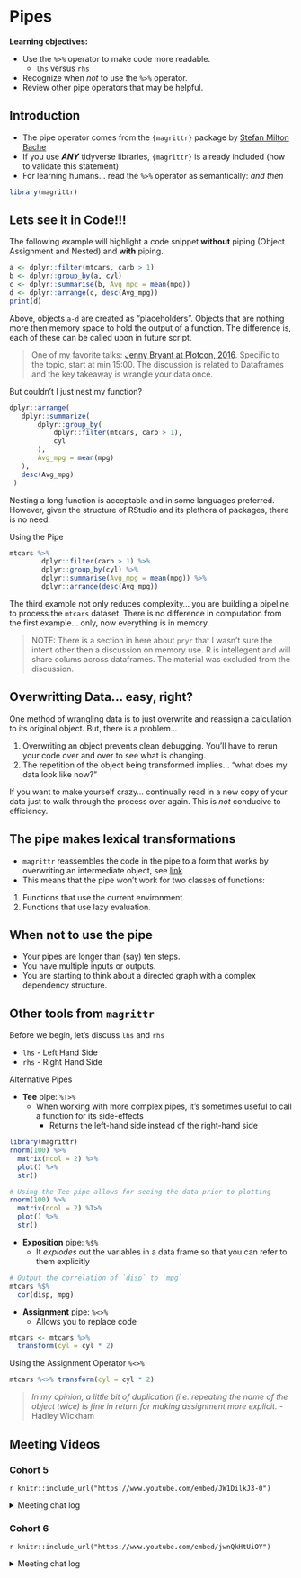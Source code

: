 # Pipes

**Learning objectives:**

- Use the `%>%` operator to make code more readable.
  - `lhs` versus `rhs`
- Recognize when *not* to use the `%>%` operator.
- Review other pipe operators that may be helpful.

## Introduction

- The pipe operator comes from the `{magrittr}` package by [Stefan Milton Bache](https://stefanbache.dk/)
- If you use ***ANY*** tidyverse libraries, `{magrittr}` is already included (how to validate this statement)
- For learning humans... read the `%>%` operator as semantically: *and then*

```r
library(magrittr)
```


## Lets see it in Code!!!

The following example will highlight a code snippet **without** piping (Object Assignment and Nested) and **with** piping.

```r
a <- dplyr::filter(mtcars, carb > 1)
b <- dplyr::group_by(a, cyl)
c <- dplyr::summarise(b, Avg_mpg = mean(mpg))
d <- dplyr::arrange(c, desc(Avg_mpg))
print(d)
```
Above, objects `a-d` are created as "placeholders". Objects that are nothing more then memory space to hold the output of a function. The difference is, each of these can be called upon in future script.

> One of my favorite talks: [Jenny Bryant at Plotcon, 2016](https://youtu.be/4MfUCX_KpdE). Specific to the topic, start at min 15:00. The discussion is related to Dataframes and the key takeaway is wrangle your data once.

But couldn't I just nest my function?
```r
dplyr::arrange(
   dplyr::summarize(
       dplyr::group_by(
           dplyr::filter(mtcars, carb > 1),
           cyl
       ),
       Avg_mpg = mean(mpg)
   ),
   desc(Avg_mpg)
 )
```
Nesting a long function is acceptable and in some languages preferred. However, given the structure of RStudio and its plethora of packages, there is no need.

Using the Pipe
```r
mtcars %>%
        dplyr::filter(carb > 1) %>%
        dplyr::group_by(cyl) %>%
        dplyr::summarise(Avg_mpg = mean(mpg)) %>%
        dplyr::arrange(desc(Avg_mpg))
```
The third example not only reduces complexity... you are building a pipeline to process the `mtcars` dataset. There is no difference in computation from the first example... only, now everything is in memory.

>NOTE: There is a section in here about `pryr` that I wasn't sure the intent other then a discussion on memory use. R is intellegent and will share colums across dataframes. The material was excluded from the discussion.

## Overwritting Data... easy, right?

One method of wrangling data is to just overwrite and reassign a calculation to its original object. But, there is a problem...

1. Overwriting an object prevents clean debugging. You'll have to rerun your code over and over to see what is changing.
2. The repetition of the object being transformed implies... "what does my data look like now?"

If you want to make yourself crazy... continually read in a new copy of your data just to walk through the process over again. This is *not* conducive to efficiency.

## The pipe makes lexical transformations

- `magrittr` reassembles the code in the pipe to a form that works by overwriting an intermediate object, see [link](https://adv-r.hadley.nz/functions.html#lexical-scoping)
- This means that the pipe won’t work for two classes of functions:
 
 1. Functions that use the current environment.
 2. Functions that use lazy evaluation.
 
## When not to use the pipe

- Your pipes are longer than (say) ten steps.
- You have multiple inputs or outputs.
- You are starting to think about a directed graph with a complex dependency structure.

## Other tools from `magrittr`

Before we begin, let's discuss `lhs` and `rhs`

- `lhs` - Left Hand Side
- `rhs` - Right Hand Side

Alternative Pipes

- **Tee** pipe: `%T>%`
  - When working with more complex pipes, it's sometimes useful to call a function for its side-effects
    - Returns the left-hand side instead of the right-hand side
  
```r
library(magrittr)
rnorm(100) %>%
  matrix(ncol = 2) %>%
  plot() %>%
  str()

# Using the Tee pipe allows for seeing the data prior to plotting
rnorm(100) %>%
  matrix(ncol = 2) %T>%
  plot() %>%
  str()
```

- **Exposition** pipe: `%$%`
  - It *explodes* out the variables in a data frame so that you can refer to them explicitly
 
```r
# Output the correlation of `disp` to `mpg`
mtcars %$%
  cor(disp, mpg)
```
 
- **Assignment** pipe: `%<>%`
  - Allows you to replace code
 
```r
mtcars <- mtcars %>% 
  transform(cyl = cyl * 2)
```

Using the Assignment Operator `%<>%`

```r
mtcars %<>% transform(cyl = cyl * 2)
```

> *In my opinion, a little bit of duplication (i.e. repeating the name of the object twice) is fine in return for making assignment more explicit.* - Hadley Wickham

## Meeting Videos

### Cohort 5

`r knitr::include_url("https://www.youtube.com/embed/JW1DilkJ3-0")`

<details>
  <summary> Meeting chat log </summary>
  
```
00:12:57	Jon Harmon (jonthegeek):	https://en.wikipedia.org/wiki/The_Treachery_of_Images
00:16:47	Jon Harmon (jonthegeek):	https://cran.r-project.org/package=magrittr
00:20:53	Jon Harmon (jonthegeek):	https://smile.amazon.com/Mathematical-Notation-Guide-Engineers-Scientists/dp/1466230525/ref=sr_1_2?keywords=Mathematical+Notation&qid=1641665745&sr=8-2
00:22:16	Jon Harmon (jonthegeek):	|>
00:23:04	Ryan Metcalf:	And, is this the “Walrus” operator? `:=`
00:23:19	Jon Harmon (jonthegeek):	%>%
00:23:28	Jon Harmon (jonthegeek):	|>
00:24:14	Jon Harmon (jonthegeek):	a |> f()
00:24:23	Jon Harmon (jonthegeek):	f(a)
00:41:01	Becki R. (she/her):	Ryan, can you put a link to the video in the chat?
00:42:27	Jon Harmon (jonthegeek):	a %>% myfun(a = 10, b = .)
00:42:59	Jon Harmon (jonthegeek):	a |> myfun(a = 10, b = .)
00:43:00	Ryan Metcalf:	Jenny Bryant Youtube Video: https://youtu.be/4MfUCX_KpdE
00:43:07	Becki R. (she/her):	Thanks
00:44:57	Jon Harmon (jonthegeek):	a %>% myfun(arg1 = 10, arg2 = .)
00:45:48	Jon Harmon (jonthegeek):	a %>% myfun(arg2 = .)
00:47:40	Federica Gazzelloni:	https://www.r-bloggers.com/2021/05/the-new-r-pipe/
00:50:00	Jon Harmon (jonthegeek):	https://twitter.com/hadleywickham/status/1359852563726819332
00:51:58	Federica Gazzelloni:	https://community.rstudio.com/t/why-is-r-core-creating-a-new-pipe-operator/89020
01:03:35	Federica Gazzelloni:	you can use: set.seed(123) with some numbers inside to recall the same random set
01:03:56	Federica Gazzelloni:	set.seed(123)
01:04:06	Federica Gazzelloni:	rnorm(100)…
01:08:46	Jon Harmon (jonthegeek):	a <- a %>%
a %<>%
01:10:41	Jon Harmon (jonthegeek):	mtcars <- head(mtcars)
01:10:50	Jon Harmon (jonthegeek):	mtcars <- mtcars %>% head()
01:10:57	Jon Harmon (jonthegeek):	mtcars %<>% head()
01:13:56	Becki R. (she/her):	Where is the signup list for presenting chapters?
```
</details>

### Cohort 6

`r knitr::include_url("https://www.youtube.com/embed/jwnQkHtUiOY")`

<details>
  <summary> Meeting chat log </summary>
  
```
00:09:32	Marielena Soilemezidi:	=
00:26:49	Daniel Adereti:	Yes, I agree. It appears the dot allows to insert any argument
00:52:38	Daniel Adereti:	Thanks Marielena, also share Shannon's thoughts, pipes had always been taught like a must use operator, glad to see it is meant to be selective
00:55:20	Daniel Adereti:	works for me too, it is quite a large chapter
00:55:39	Daniel Adereti:	Sorry, my mic seems problematic, hence my typing
```
</details>
